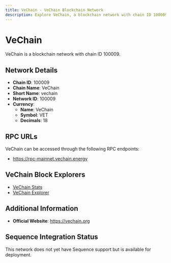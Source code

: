```yaml
--- 
title: VeChain - VeChain Blockchain Network
description: Explore VeChain, a blockchain network with chain ID 100009. Learn about its native currency, VeChain, and how to interact with the network.
---
```


# VeChain

VeChain is a blockchain network with chain ID 100009.

## Network Details

- **Chain ID**: 100009
- **Chain Name**: VeChain
- **Short Name**: vechain
- **Network ID**: 100009
- **Currency**: 
  - **Name**: VeChain
  - **Symbol**: VET
  - **Decimals**: 18

## RPC URLs

VeChain can be accessed through the following RPC endpoints:

- https://rpc-mainnet.vechain.energy

## VeChain Block Explorers

- [VeChain Stats](https://vechainstats.com)
- [VeChain Explorer](https://explore.vechain.org)

## Additional Information

- **Official Website**: https://vechain.org

## Sequence Integration Status

This network does not yet have Sequence support but is available for deployment.
